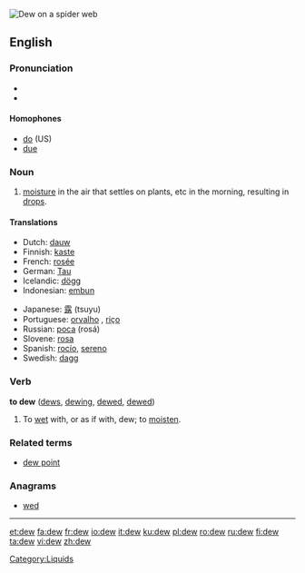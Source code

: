 [[Image:Water drops on spider web.jpg|thumb|right|Dew on a spider web]]
{{wikipedia}}
==English==
===Pronunciation===
*{{IPA|/djuː/}}
*{{audio|en-us-dew.ogg|Audio (US)}}


====Homophones====
*[[do]] (US)
*[[due]]

===Noun===
{{en-noun}}

# [[moisture]] in the air that settles on plants, etc in the morning, resulting in [[drop]]s.

====Translations====
{{top}}
*Dutch: [[dauw]] {{m}}
*Finnish: [[kaste]] 
*French: [[rosée]] {{f}}
*German: [[Tau#German|Tau]] {{m}}
*Icelandic: [[dögg]] {{f}}
*Indonesian: [[embun]] 
{{mid}}
*Japanese: [[露]] (tsuyu)
*Portuguese: [[orvalho]] {{m}}, [[riço]] {{m}}
*Russian: [[роса]] (rosá) {{f}}
*Slovene: [[rosa]] {{f}}
*Spanish: [[rocío]], [[sereno]] {{m}}
*Swedish: [[dagg]] {{c}}
{{bottom}}

===Verb===
'''to dew''' ([[dews]], [[dewing]], [[dewed]], [[dewed]])
#To [[wet]] with, or as if with, dew; to [[moisten]].

===Related terms===
*[[dew point]]

===Anagrams===
*[[wed]]

----

[[Category:Liquids]]

[[et:dew]]
[[fa:dew]]
[[fr:dew]]
[[io:dew]]
[[it:dew]]
[[ku:dew]]
[[pl:dew]]
[[ro:dew]]
[[ru:dew]]
[[fi:dew]]
[[ta:dew]]
[[vi:dew]]
[[zh:dew]]